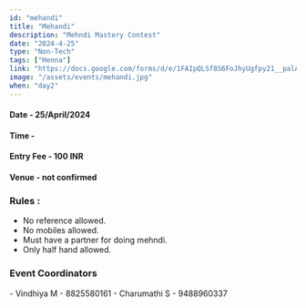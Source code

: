 ```yaml
---
id: "mehandi"
title: "Mehandi"
description: "Mehndi Mastery Contest"
date: "2024-4-25"
type: "Non-Tech" 
tags: ["Henna"]
link: "https://docs.google.com/forms/d/e/1FAIpQLSf8S6FoJhyUgfpy21__palAmQj_chtvw1ZcggNPU4ie8Syu-Q/viewform?usp=sf_link"
image: "/assets/events/mehandi.jpg"
when: "day2"
---
```

<h4>Date - 25/April/2024</h4>
<h4>Time - </h4>
<h4>Entry Fee - 100 INR </h4>
<h4>Venue - not confirmed</h4>
<h3>Rules :</h3>

- No reference allowed.
- No mobiles allowed.
- Must have a partner for doing mehndi.
- Only half hand allowed.



<h3>Event Coordinators</h3>
- Vindhiya M - 8825580161  
- Charumathi S - 9488960337